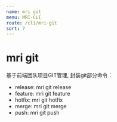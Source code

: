 ```yaml
---
name: mri git
menu: MRI-CLI
route: /cli/mri-git
sort: 7
---
```



# mri git

基于前端团队项目GIT管理, 封装git部分命令：

- release: mri git release
- feature: mri git feature
- hotfix: mri git hotfix
- merge: mri git merge
- push: mri git push

